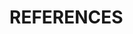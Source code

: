 # REFERENCES {-}

```{=latex}
\vspace*{-18pt}
\singlespacing
\setlength{\parskip}{12pt}
\begin{hangparas}{0.5in}{1}
```

<div id="refs"></div>

```{=latex}
\end{hangparas}
\doublespacing
```

\setlength{\parindent}{0.5in}
\setlength{\leftskip}{0in}
\setlength{\parskip}{12pt}

<!-- \hspace*{-0.5in} -->
